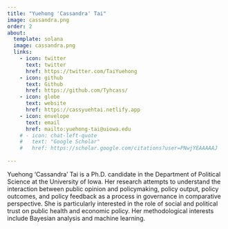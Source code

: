 ```yaml
---
title: "Yuehong 'Cassandra' Tai"
image: cassandra.png
order: 2
about:
  template: solana
  image: cassandra.png
  links:
    - icon: twitter
      text: twitter
      href: https://twitter.com/TaiYuehong
    - icon: github
      text: Github
      href: https://github.com/Tyhcass/
    - icon: globe
      text: website
      href: https://cassyuehtai.netlify.app
    - icon: envelope
      text: email
      href: mailto:yuehong-tai@uiowa.edu
    # - icon: chat-left-quote
    #   text: "Google Scholar"
    #   href: https://scholar.google.com/citations?user=PNwjYEAAAAAJ
    
---
```


Yuehong 'Cassandra' Tai is a Ph.D. candidate in the Department of Political Science at the University of Iowa. Her research attempts to understand the interaction between public opinion and policymaking, policy output, policy outcomes, and policy feedback as a process in governance in comparative perspective. She is particularly interested in the role of social and political trust on public health and economic policy.  Her methodological interests include Bayesian analysis and machine learning.
